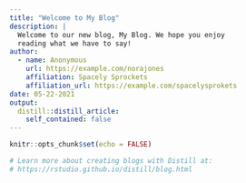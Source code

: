 ```yaml
---
title: "Welcome to My Blog"
description: |
  Welcome to our new blog, My Blog. We hope you enjoy 
  reading what we have to say!
author:
  - name: Anonymous
    url: https://example.com/norajones
    affiliation: Spacely Sprockets
    affiliation_url: https://example.com/spacelysprokets
date: 05-22-2021
output:
  distill::distill_article:
    self_contained: false
---
```


```r
knitr::opts_chunk$set(echo = FALSE)

# Learn more about creating blogs with Distill at:
# https://rstudio.github.io/distill/blog.html

```



